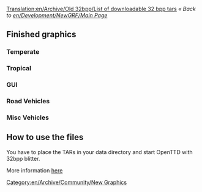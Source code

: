 [[Translation:en/Archive/Old 32bpp/List of downloadable 32 bpp tars]]
''« Back to [[en/Development/NewGRF/Main Page]]''

==Finished graphics==
=== Temperate ===
{{es/Archive/Old 32bpp/Finished 32bpp Graphics|Image=[[File:en/Archive/Old 32bpp/Multiple Grass Tiles.jpeg]]
|name=Grass Tiles
|climates=[[en/Manual/Climates#temperate|Temperate]]
|graphicsauthor=GeekToo
|coder=GeekToo
|FileURL=[http://www.tt-forums.net/download.php?id=78740]
|forum=[http://www.tt-forums.net/viewtopic.php?p=625408#p625408]
|notes=none
}}
=== Tropical ===
{{es/Archive/Old 32bpp/Finished 32bpp Graphics|Image=[[File:en/Archive/Old 32bpp/Banks.png]]
|name=Tropical/Arctic Bank
|climates=[[en/Manual/Climates#sub-tropical|Sub-tropical]], [[en/Manual/Climates#sub-arctic|Sub-Arctic]]
|graphicsauthor=LordAzamath
|coder=LordAzamath
|FileURL=[http://www.tt-forums.net/download.php?id=78881]
|forum=[http://www.tt-forums.net/viewtopic.php?f=36&t=33351]
|notes=none
}}

{{es/Archive/Old 32bpp/Finished 32bpp Graphics|Image=[[File:en/Archive/Old 32bpp/Tropical Flats screenshot.png]]
|name=Tropical Flats
|climates=[[en/Manual/Climates#sub-tropical|Sub-tropical]]
|graphicsauthor=LordAzamath
|coder=LordAzamath
|FileURL=[http://www.tt-forums.net/download.php?id=80019]
|forum=[http://www.tt-forums.net/viewtopic.php?p=626531#p626531]
|notes=I'm working on a renew for this building, because I don't like the way it is right now very much.
}}

===GUI===
{{es/Archive/Old 32bpp/Finished 32bpp Graphics|Image=[[File:en/Archive/Old 32bpp/Toolbar3.png]]
|climates=N/A
|name=Toolbar buttons
|graphicsauthor=Joed (toolbar buttons), Athanasios (mouse pointers)
|coder=GeekToo
|FileURL=[http://www.tt-forums.net/download.php?id=81820]
|forum=[http://www.tt-forums.net/viewtopic.php?f=36&p=644152#p644152]
|notes=new version, replaced stations icon
}}


===Road Vehicles===
{{es/Archive/Old 32bpp/Finished 32bpp Graphics|Image=[[File:en/Archive/Old 32bpp/Foster.png]]
|climates=N/A
|name=Hereford/Foster Bus
|graphicsauthor=Geektoo
|coder=GeekToo
|FileURL=[http://www.tt-forums.net/download.php?id=81177]
|forum=[http://www.tt-forums.net/viewtopic.php?p=640310#p640310]
|notes=still WIP, but coded for use in the game, any comments in the blender thread.
}}

===Misc Vehicles===
{{es/Archive/Old 32bpp/Finished 32bpp Graphics|Image=[[File:en/Archive/Old 32bpp/Ufo.png]]
|climates=N/A
|name=Small and Large UFO + Fighter
|graphicsauthor=Wacki
|coder=Soeb
|FileURL=[http://tt-forums.net/download.php?id=81792]
|forum=[http://tt-forums.net/viewtopic.php?f=36&t=14549&p=643883&hilit=#p643883]
|notes=Any comments in the blender thread.
}}

==How to use the files==
{{en/Nightly}}
You have to place the TARs in your data directory and start OpenTTD with 32bpp blitter.

More information [[en/Archive/Old 32bpp/32bit Graphics Development#user-info|here]]

[[Category:en/Archive/Community/New Graphics]]